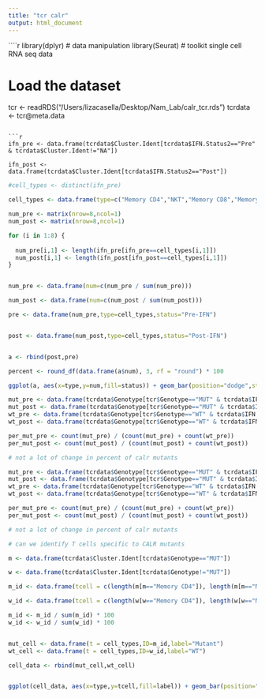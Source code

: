 ```yaml
---
title: "tcr calr"
output: html_document
---
```


````r
library(dplyr) # data manipulation
library(Seurat) # toolkit single cell RNA seq data

# Load the dataset 

tcr <- readRDS("/Users/lizacasella/Desktop/Nam_Lab/calr_tcr.rds")
tcrdata <- tcr@meta.data
```

```r

ifn_pre <- data.frame(tcrdata$Cluster.Ident[tcrdata$IFN.Status2=="Pre" & tcrdata$Cluster.Ident!="NA"])

ifn_post <- data.frame(tcrdata$Cluster.Ident[tcrdata$IFN.Status2=="Post"])

```


```r


#cell_types <- distinct(ifn_pre)

cell_types <- data.frame(type=c("Memory CD4","NKT","Memory CD8","Memory Effector CD8","Naive CD4","Naive CD8","Effector CD8","T-LGL-CD8"))

num_pre <- matrix(nrow=8,ncol=1)
num_post <- matrix(nrow=8,ncol=1)

for (i in 1:8) {
  
  num_pre[i,1] <- length(ifn_pre[ifn_pre==cell_types[i,1]])
  num_post[i,1] <- length(ifn_post[ifn_post==cell_types[i,1]])
}


num_pre <- data.frame(num=c(num_pre / sum(num_pre)))

num_post <- data.frame(num=c(num_post / sum(num_post)))


```


```r



pre <- data.frame(num_pre,type=cell_types,status="Pre-IFN")


post <- data.frame(num_post,type=cell_types,status="Post-IFN")


a <- rbind(post,pre)

percent <- round_df(data.frame(a$num), 3, rf = "round") * 100

ggplot(a, aes(x=type,y=num,fill=status)) + geom_bar(position="dodge",stat="identity") + theme_light() + theme(axis.text.x=element_text(angle=90,hjust=1,vjust=0.5)) + ggtitle("Percent T cells before and after treatment with IFN") + ylab("Percent") + ylim(0,0.35) + xlab("Cell Type") + scale_fill_manual("legend", values = c("Post-IFN" = "violetred4", "Pre-IFN" = "violetred1")) 

```


```r

mut_pre <- data.frame(tcrdata$Genotype[tcr$Genotype=="MUT" & tcrdata$IFN.Status2=="Pre"])
mut_post <- data.frame(tcrdata$Genotype[tcr$Genotype=="MUT" & tcrdata$IFN.Status2=="Post"])
wt_pre <- data.frame(tcrdata$Genotype[tcr$Genotype=="WT" & tcrdata$IFN.Status2=="Pre"])
wt_post <- data.frame(tcrdata$Genotype[tcr$Genotype=="WT" & tcrdata$IFN.Status2=="Post"])

per_mut_pre <- count(mut_pre) / (count(mut_pre) + count(wt_pre))
per_mut_post <- count(mut_post) / (count(mut_post) + count(wt_post))

# not a lot of change in percent of calr mutants 

```


```r

mut_pre <- data.frame(tcrdata$Genotype[tcr$Genotype=="MUT" & tcrdata$IFN.Status2=="Pre"])
mut_post <- data.frame(tcrdata$Genotype[tcr$Genotype=="MUT" & tcrdata$IFN.Status2=="Post"])
wt_pre <- data.frame(tcrdata$Genotype[tcr$Genotype=="WT" & tcrdata$IFN.Status2=="Pre"])
wt_post <- data.frame(tcrdata$Genotype[tcr$Genotype=="WT" & tcrdata$IFN.Status2=="Post"])

per_mut_pre <- count(mut_pre) / (count(mut_pre) + count(wt_pre))
per_mut_post <- count(mut_post) / (count(mut_post) + count(wt_post))

# not a lot of change in percent of calr mutants 

```



```r

# can we identify T cells specific to CALR mutants

m <- data.frame(tcrdata$Cluster.Ident[tcrdata$Genotype=="MUT"])

w <- data.frame(tcrdata$Cluster.Ident[tcrdata$Genotype!="MUT"])

m_id <- data.frame(tcell = c(length(m[m=="Memory CD4"]), length(m[m=="NKT"]), length(m[m=="Memory CD8"]),length(m[m=="Memory Effector CD8"]), length(m[m=="Naive CD4"]), length(m[m=="Naive CD8"]), length(m[m=="Effector CD8"]), length(m[m=="T-LGL-CD8"])))

w_id <- data.frame(tcell = c(length(w[w=="Memory CD4"]), length(w[w=="NKT"]), length(w[w=="Memory CD8"]),length(w[w=="Memory Effector CD8"]), length(w[w=="Naive CD4"]), length(w[w=="Naive CD8"]), length(w[w=="Effector CD8"]),length(w[w=="T-LGL-CD8"]))) 

m_id <- m_id / sum(m_id) * 100
w_id <- w_id / sum(w_id) * 100


mut_cell <- data.frame(t = cell_types,ID=m_id,label="Mutant")
wt_cell <- data.frame(t = cell_types,ID=w_id,label="WT")

cell_data <- rbind(mut_cell,wt_cell)


ggplot(cell_data, aes(x=type,y=tcell,fill=label)) + geom_bar(position="dodge",stat="identity") + theme_light() + theme(axis.text.x=element_text(angle=90,hjust=1,vjust=0.5)) + ylim(0,33) + ggtitle("T cell types in mutant and WT CALR cells") + xlab("T cell type") + ylab("Percent") + scale_fill_manual("legend", values = c("Mutant" = "mediumorchid4", "WT" = "lightskyblue")) 



```




